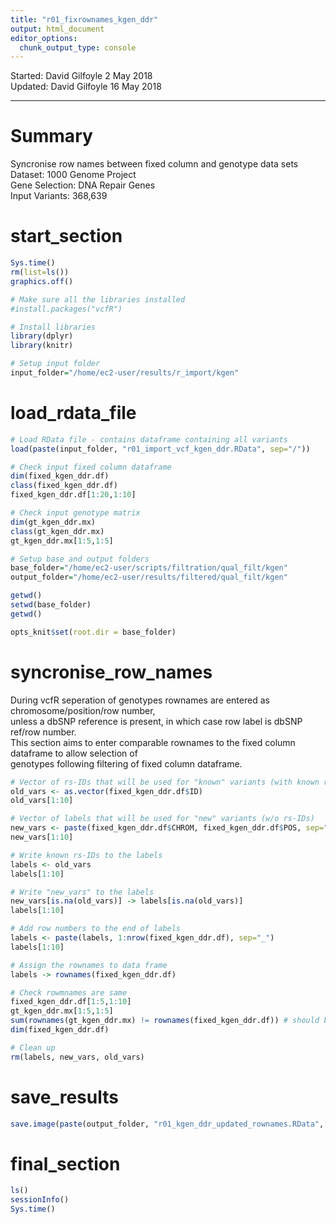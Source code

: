 ```yaml
---
title: "r01_fixrownames_kgen_ddr"
output: html_document
editor_options: 
  chunk_output_type: console
---
```


Started: David Gilfoyle 2 May 2018  
Updated: David Gilfoyle 16 May 2018

---

# Summary

Syncronise row names between fixed column and genotype data sets
Dataset: 1000 Genome Project  
Gene Selection: DNA Repair Genes   
Input Variants: 368,639  

# start_section

```r

Sys.time()
rm(list=ls())
graphics.off()

# Make sure all the libraries installed 
#install.packages("vcfR")

# Install libraries
library(dplyr)
library(knitr)

# Setup input folder
input_folder="/home/ec2-user/results/r_import/kgen"

```

# load_rdata_file

```r

# Load RData file - contains dataframe containing all variants
load(paste(input_folder, "r01_import_vcf_kgen_ddr.RData", sep="/"))

# Check input fixed column dataframe
dim(fixed_kgen_ddr.df)
class(fixed_kgen_ddr.df)
fixed_kgen_ddr.df[1:20,1:10]

# Check input genotype matrix
dim(gt_kgen_ddr.mx)
class(gt_kgen_ddr.mx)
gt_kgen_ddr.mx[1:5,1:5]

# Setup base and output folders
base_folder="/home/ec2-user/scripts/filtration/qual_filt/kgen"
output_folder="/home/ec2-user/results/filtered/qual_filt/kgen"

getwd()
setwd(base_folder)
getwd()

opts_knit$set(root.dir = base_folder)

```

# syncronise_row_names
During vcfR seperation of genotypes rownames are entered as chromosome/position/row number,  
unless a dbSNP reference is present, in which case row label is dbSNP ref/row number.  
This section aims to enter comparable rownames to the fixed column dataframe to allow selection of  
genotypes following filtering of fixed column dataframe.  

```r

# Vector of rs-IDs that will be used for "known" variants (with known rs-IDs)
old_vars <- as.vector(fixed_kgen_ddr.df$ID)
old_vars[1:10]

# Vector of labels that will be used for "new" variants (w/o rs-IDs)
new_vars <- paste(fixed_kgen_ddr.df$CHROM, fixed_kgen_ddr.df$POS, sep="_")
new_vars[1:10]

# Write known rs-IDs to the labels
labels <- old_vars
labels[1:10]

# Write "new_vars" to the labels
new_vars[is.na(old_vars)] -> labels[is.na(old_vars)]
labels[1:10]

# Add row numbers to the end of labels
labels <- paste(labels, 1:nrow(fixed_kgen_ddr.df), sep="_")
labels[1:10]

# Assign the rownames to data frame
labels -> rownames(fixed_kgen_ddr.df)

# Check rowmnames are same 
fixed_kgen_ddr.df[1:5,1:10]
gt_kgen_ddr.mx[1:5,1:5]
sum(rownames(gt_kgen_ddr.mx) != rownames(fixed_kgen_ddr.df)) # should be 0
dim(fixed_kgen_ddr.df)

# Clean up
rm(labels, new_vars, old_vars)

```

# save_results

```r

save.image(paste(output_folder, "r01_kgen_ddr_updated_rownames.RData", sep="/"))

```

# final_section

```r

ls()
sessionInfo()
Sys.time()

```
